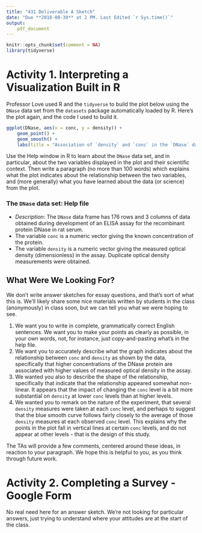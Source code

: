 ---
title: "431 Deliverable A Sketch"
date: "Due **2018-08-30** at 2 PM. Last Edited `r Sys.time()`"
output: 
    pdf_document
---

```{r setup, include=FALSE}
knitr::opts_chunk$set(comment = NA)
library(tidyverse)
```

# Activity 1. Interpreting a Visualization Built in R

Professor Love used R and the `tidyverse` to build the plot below using the `DNase` data set from the `datasets` package automatically loaded by R. Here's the plot again, and the code I used to build it.

```{r}
ggplot(DNase, aes(x = conc, y = density)) +
    geom_point() +
    geom_smooth() +
    labs(title = "Association of `density` and `conc` in the `DNase` data")
```

Use the Help window in R to learn about the `DNase` data set, and in particular, about the two variables displayed in the plot and their scientific context. Then write a paragraph (no more than 100 words) which explains what the plot indicates about the relationship between the two variables, and (more generally) what you have learned about the data (or science) from the plot.

### The `DNase` data set: Help file

- *Description*: The `DNase` data frame has 176 rows and 3 columns of data obtained during development of an ELISA assay for the recombinant protein DNase in rat serum.
- The variable `conc` is a numeric vector giving the known concentration of the protein.
- The variable `density` is a numeric vector giving the measured optical density (dimensionless) in the assay. Duplicate optical density measurements were obtained.

## What Were We Looking For?

We don't write answer sketches for essay questions, and that's sort of what this is. We'll likely share some nice materials written by students in the class (anonymously) in class soon, but we can tell you what we were hoping to see.

1. We want you to write in complete, grammatically correct English sentences. We want you to make your points as clearly as possible, in your own words, not, for instance, just copy-and-pasting what's in the help file.
2. We want you to accurately describe what the graph indicates about the relationship between `conc` and `density` as shown by the data, specifically that higher concentrations of the DNase protein are associated with higher values of measured optical density in the assay. 
3. We wanted you also to describe the shape of the relationship, specifically that indicate that the relationship appeared somewhat non-linear. It appears that the impact of changing the `conc` level is a bit more substantial on `density` at lower `conc` levels than at higher levels.
4. We wanted you to remark on the nature of the experiment, that several `density` measures were taken at each `conc` level, and perhaps to suggest that the blue smooth curve follows fairly closely to the average of those `density` measures at each observed `conc` level. This explains why the points in the plot fall in vertical lines at certain `conc` levels, and do not appear at other levels - that is the design of this study.

The TAs will provide a few comments, centered around these ideas, in reaction to your paragraph. We hope this is helpful to you, as you think through future work.

# Activity 2. Completing a Survey - Google Form

No real need here for an answer sketch. We're not looking for particular answers, just trying to understand where your attitudes are at the start of the class.


